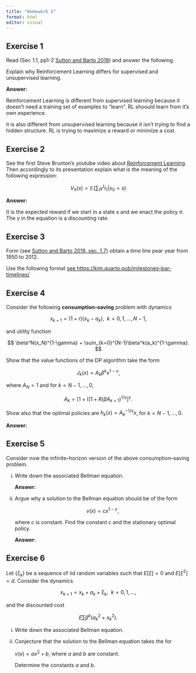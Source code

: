 ```yaml
---
title: "Homework 1"
format: html
editor: visual
---
```


## Exercise 1

Read (Sec 1.1, pp1-2 [Sutton and Barto 2018](https://sauldiazinfante.github.io/RL-Course-2024-2/references.html#ref-Sutton2018)) and answer the following.

Explain why Reinforcement Learning differs for supervised and unsupervised learning.

**Answer:**

Reinforcement Learning is different from supervised learning because it doesn't need a training set of examples to "learn". RL shoould learn from it's own experience.

it is also different from unsupervised learning because it isn't trying to find a hidden structure. RL is trying to maximize a reward or minimize a cost.

## Exercise 2

See the first Steve Brunton's youtube video about [Reinforcement Learning](https://www.youtube.com/watch?v=0MNVhXEX9to&list=PLMrJAkhIeNNQe1JXNvaFvURxGY4gE9k74). Then accordingly to its presentation explain what is the meaning of the following expression:

$$
V_\pi (s) = \mathbb{E}\left(\sum_t \gamma^t r_t | s_0 = s\right)
$$

**Answer:**

It is the expected reward if we start in a state $s$ and we enact the policy $\pi$. The $\gamma$ in the equation is a discounting rate.

## Exercise 3

Form (see [Sutton and Barto 2018, sec. 1.7](https://sauldiazinfante.github.io/RL-Course-2024-2/references.html#ref-Sutton2018)) obtain a time line pear year from 1950 to 2012.

Use the following format [see https://kim.quarto.pub/milestones–bar-timelines/](https://kim.quarto.pub/milestones--bar-timelines/)

## Exercise 4

Consider the following **consumption–saving** problem with dynamics

$$
x_{k+1} = (1+r)(x_k-a_k), \ \ k=0,1,\dots , N-1,
$$

and utility function

$$
\beta^N(x_N)^{1-\gamma} + \sum_{k=0}^{N-1}\beta^k(a_k)^{1-\gamma}.
$$

Show that the value functions of the DP algorithm take the form

$$
J_k(x)=A_k\beta^kx^{1-\gamma},
$$

where $A_N =1$ and for $k =N-1,\dots,0,$

$$
A_k =[1+((1+R)\beta A_{k+1})^{1/\gamma}]^\gamma.
$$

Show also that the optimal policies are $h_k(x) = A_k^{-1/\gamma}x$, for $k =N-1,\dots,0$.

**Answer:**

## Exercise 5

Consider now the infinite–horizon version of the above consumption–saving problem.

i.  Write down the associated Bellman equation.

    **Answer:**

ii. Argue why a solution to the Bellman equation should be of the form

    $$
    v(x)=cx^{1-\gamma},
    $$

    where $c$ is constant. Find the constant $c$ and the stationary optimal policy.

    **Answer:**

## Exercise 6

Let $\{ \xi_k \}$ be a sequence of iid random variables such that $E[\xi]=0$ and $E[\xi^2]=d$. Consider the dynamics

$$
x_{k+1}=x_k+a_k+\xi_k, \ \ k=0,1,\dots,
$$

and the discounted cost

$$
E\sum \beta^k(a_k^2+x_k^2).
$$

i.  Write down the associated Bellman equation.

ii. Conjecture that the solution to the Bellman equation takes the for

    $v(x) =ax^2+b$, where $a$ and $b$ are constant.

    Determine the constants $a$ and $b$.
